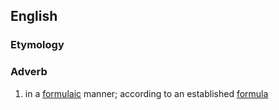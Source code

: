 ==English==

===Etymology===
{{suffix|en|formulaic|ally|t2=adverb}}

===Adverb===
{{en-adv|-}}

# in a [[formulaic]] manner; according to an established [[formula]]